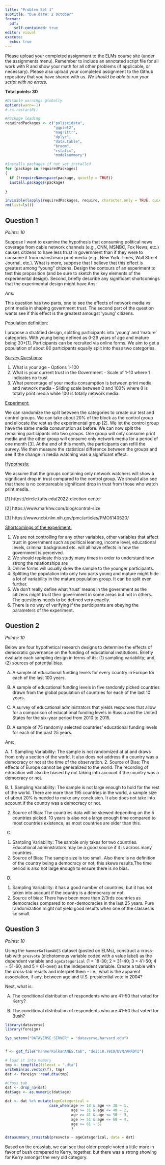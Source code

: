 ```yaml
---
title: "Problem Set 3"
subtitle: "Due date: 2 October"
format: 
  pdf:
    self-contained: true
editor: visual
execute: 
  echo: true
---
```


Please upload your completed assignment to the ELMs course site (under the assignments menu). Remember to include an annotated script file for all work with R and show your math for all other problems (if applicable, or necessary). Please also upload your completed assignment to the Github repository that you have shared with us. *We should be able to run your script with no errors.*

**Total points: 30**

```r
#Disable warnings globally
options(warn=-1)
#.rs.restartR()

#Package loading
requiredPackages <- c("poliscidata",
                      "ggplot2",
                      "magrittr",
                      "dplyr",
                      "data.table", 
                      "broom",
                      "rstatix",
                      "modelsummary")

#Installs packages if not yet installed
for (package in requiredPackages) 
{ 
  if (!requireNamespace(package, quietly = TRUE))
  install.packages(package)
  
}

invisible(lapply(requiredPackages, require, character.only = TRUE, quietly = T))
rm(list=ls())
```

## Question 1

*Points: 10*

Suppose I want to examine the hypothesis that consuming political news coverage from cable network channels (e.g., CNN, MSNBC, Fox News, etc.) causes citizens to have less trust in government than if they were to consume it from mainstream print media (e.g., New York Times, Wall Street Journal, etc.). What is more, suppose that I believe that this effect is greatest among "young" citizens. Design the contours of an experiment to test this proposition (and be sure to sketch the key elements of the experimental design). Second, briefly describe any significant shortcomings that the experimental design might have.Ans:

Ans:

This question has two parts, one to see the effects of network media vs print media in shaping government trust. The second part of the question wants see if this effect is the greatest amougst 'young' citizens.

[Population definition:]{.underline}

I propose a stratified design, splitting participants into 'young' and 'mature' categories. With young being defined as 0-29 years of age and mature being 30+\[1\]. Participants can be recruited via online forms. We aim to get a population of about 80 participants equally split into these two categories.

[Survey Questions:]{.underline}

1.  What is your age - Options 1-100
2.  What is your current trust in the Government - Scale of 1-10 where 1 indicates no trust
3.  What percentage of your media consumption is between print media and network media - Sliding scale between 0 and 100% where 0 is totally print media while 100 is totally network media.

[Experiment:]{.underline}

We can randomize the split between the categories to create our test and control groups. We can take about 20% of the block as the control group and allocate the rest as the experimental group \[2\]. We let the control group have the same media consumption as before. We can now split the remaining participants into two groups. One group will only consume print media and the other group will consume only network media for a period of one month \[3\]. At the end of this month, the participants can refill the survey. We then measure the statistical difference between the groups and see if the change in media watching was a significant effect.

[Hypothesis:]{.underline}

We assume that the groups containing only network watchers will show a significant drop in trust compared to the control group. We should also see that there is no compareable significant drop in trust from those who watch print media.

\[1\] https://circle.tufts.edu/2022-election-center

\[2\] https://www.markhw.com/blog/control-size

\[3\] https://www.ncbi.nlm.nih.gov/pmc/articles/PMC6140520/

[Shortcomings of the experiment:]{.underline}

1.  We are not controlling for any other variables, other variables that affect trust in government such as political leaning, income level, educational levels, criminal background etc. will all have effects in how the government is perceived.
2.   We should replicate this study many times in order to understand how strong the relationships are
3.  Online forms will usually skew the sample to the younger participants.
4.  Splitting the population into only two parts young and mature might hide a lot of variability in the mature population group. It can be split even further.
5.  We don't really define what 'trust' means in the government as the citizens might trust their government in some areas but not in others. The questions needs to be defined very exactly.
6.  There is no way of verifying if the participants are obeying the parameters of the experiment.

## Question 2

*Points: 10*

Below are four hypothetical research designs to determine the effects of democratic governance on the funding of educational institutions. Briefly evaluate each sampling design in terms of its: (1) sampling variability; and, (2) sources of potential bias.

A.  A sample of educational funding levels for every country in Europe for each of the last 100 years.

B.  A sample of educational funding levels in five randomly picked countries drawn from the global population of countries for each of the last 10 years.

C.  A survey of educational administrators that yields responses that allow for a comparison of educational funding levels in Russia and the United States for the six-year period from 2010 to 2015.

D.  A sample of 75 randomly selected countries' educational funding levels for each of the past 25 years.

Ans:

A. 1. Sampling Variability: The sample is not randomized at at and draws from only a section of the world. It also does not address if a country was a democracy or not at the time of the observation. 2. Source of Bias: The effects of Europe cannot be generalized to the world. The recording of education will also be biased by not taking into account if the country was a democracy or not.

B. 1. Sampling Variability: The sample is not large enough to hold for the rest of the world. There are more than 195 countries in the world, a sample size of about 20% is needed to make any conclusion. It also does not take into account if the country was a democracy or not.

2.  Source of Bias: The countries data will be skewed depending on the 5 countries picked. 10 years is also not a large enough time compared to most countries existence, as most countries are older than this.

C.

1.  Sampling Variability: The sample only takes for two countries. Educational administrators may be a good source if it is across many countries.
2.  Source of Bias: The sample size is too small. Also there is no definition of the country being a democracy or not, this skews results.The time period is also not large enough to ensure there is no bias.

D.

1.  Sampling Variability: it has a good number of countries, but it has not taken into account if the country is a democracy or not.
2.  Source of bias: There have been more than 2/3rds countries as democracies compared to non-democracies in the last 25 years. Pure randomization might not yield good results when one of the classes is so small.

## Question 3

*Points: 10*

Using the `hanmerKalkanANES` dataset (posted on ELMs), construct a cross-tab with `presvote` (dichotomous variable coded with a value label) as the dependent variable and `ageCategorical` (1 = 18-30; 2 = 31-40; 3 = 41-50; 4 = 51-60; and 5 = 61-over) as the independent variable. Create a table with the cross-tab results and interpret them -- i.e., what is the apparent association, if any, between age and U.S. presidential vote in 2004?

Next, what is:

A.  The conditional distribution of respondents who are 41-50 that voted for Kerry?

B.  The conditional distribution of respondents who are 41-50 that voted for Bush?

```r
library(dataverse)
library(foreign)

Sys.setenv("DATAVERSE_SERVER" = "dataverse.harvard.edu")


f <- get_file("hanmerKalkanANES.tab", "doi:10.7910/DVN/ARKOTI")

# load it into memory
tmp <- tempfile(fileext = ".dta")
writeBin(as.vector(f), tmp)
dat <- foreign::read.dta(tmp)
```

```r
#Cross tab 
dat <- drop_na(dat)
dat$age <- as.numeric(dat$age)

dat <- dat %>% mutate(ageCategorical =
                    case_when(age >= 18 & age <= 30 ~ 1,
                              age >= 31 & age <= 40 ~ 2,
                              age >= 41 & age <= 50 ~ 3,
                              age >= 51 & age <= 60 ~ 4,
                              age >= 61 ~ 5)
                              )

datasummary_crosstab(presvote ~ ageCategorical, data = dat)
```

Based on the crosstab, we can see that older people voted a little more in favor of bush compared to Kerry, together. but there was a strong showing for Kerry amongst the very old category.
